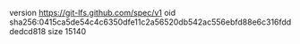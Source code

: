 version https://git-lfs.github.com/spec/v1
oid sha256:0415ca5de54c4c6350dfe11c2a56520db542ac556ebfd88e6c316fdddedcd818
size 15140
